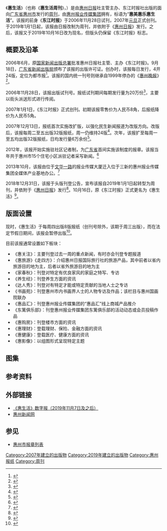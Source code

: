 {{Infobox Newspaper
| name = 惠生活
| image = File:Huishenghuo 20191016.jpg
| image_size = 200px
| caption = 2019年10月16日《惠生活》创刊号（总第4352期）头版
| type = [[周刊|周刊]]
| format = 寬版
| owners = [[惠州报业传媒集团|惠州报业传媒集团]]
| foundation = {{Start date and age|2007|1|1}}（前身创办）<br>{{Start date and age|2019|10|16}}（改为现名）
| language = [[简体中文|简体中文]]
| price = [[人民币|人民币]]1元
| headquarters = {{CHN}}[[广东省|广东省]][[惠州市|惠州市]][[惠城区|惠城区]][[新围路|新围路]]8号报业大厦
| publishing_city = [[惠州市|惠州市]]
| publishing_country = {{CHN}}
| sister newspaper = 《[[惠州日报|惠州日报]]》
| website = {{URL|www.hznews.com}}
| free = {{URL|e.hznews.com/djsb/pc}}（2019年11月7日及之后）
}}

《'''惠生活'''》（也称《'''惠生活周刊'''》，{{国内统一刊号|44-0171}}）是由[[惠州日报|惠州日报]]社主管主办、东江时报社出版的面向[[广东省|广东省]][[惠州市|惠州市]]发行的[[周刊|周刊]]，由[[惠州报业传媒集团|惠州报业传媒集团]]拥有，标语为“'''惠美惠乐惠生活'''”。该报的前身《'''东江时报'''》于2006年11月28日试刊，2007年[[元旦|元旦]]正式创刊。于2019年1月1日起，该报由日报改制为周刊，并依附于《[[惠州日报|惠州日报]]》发行。之后，该报又于2019年10月16日改为现名，但版头仍保留《东江时报》标志。

== 概要及沿革 ==
2006年6月，原[[国家新闻出版总署|国家新闻出版总署]]批准惠州日报社主管、主办《东江时报》。9月18日，[[广东省新闻出版局|广东省新闻出版局]]颁布了该报的出版许可证。创办时，该报每日发行，4开24版，定位为都市报<ref>{{cite book|author=惠州市地方志编委会办公室|editor=林惠群、张世开|url=http://www.gd-info.gov.cn//books/dtree/showbook_fzgm.jsp?paths=15550&stype=v&docid=26&siteid=|title=《惠州年鉴（2007）》|chapter=大事记-11月|date=2007年11月|isbn=978-7-5034-2236-2|publisher=[[中国文史出版社|中国文史出版社]]|pages=46|access-date=2019-04-21|quote=28日……惠州都市报《东江时报》试刊出版。|archive-date=2019-05-11|archive-url=https://web.archive.org/web/20190511145906/http://www.gd-info.gov.cn//books/dtree/showbook_fzgm.jsp?paths=15550&stype=v&docid=26&siteid=}}</ref>。该报的国内统一刊号则继承自1999年停办的《[[惠州晚报|惠州晚报]]》<ref>{{cite book|author=惠州市地方志编纂委员会|editor=杨奕青|url=http://www.gd-info.gov.cn//books/dtree/showbook_fzgm.jsp?paths=16145&stype=v&docid=381&siteid=|title=《惠州市志（四）》|chapter=第五十六编 新闻、出版-第一章 报刊-第一节 报纸-二、新中国报纸|date=2008年3月|isbn=978-7-1010-6006-5|publisher=[[中华书局有限公司|中华书局]]|pages=3999|access-date=2019-04-21|quote=《惠州晚报》……同意编入国内统一刊号（CN44—0171）全国公开发行……|archive-url=https://web.archive.org/web/20190512042258/http://www.gd-info.gov.cn//books/dtree/showbook_fzgm.jsp?paths=16145&stype=v&docid=381&siteid=|archive-date=2019-05-12|dead-url=yes}}</ref>。

2006年11月28日，该报出版试刊号。报纸试刊期间每期发行量为20万份<ref>{{cite book|author=惠州市地方志编委会办公室|editor=林惠群、张世开|url=http://www.gd-info.gov.cn//books/dtree/showbook_fzgm.jsp?paths=15550&stype=v&docid=271&siteid=|title=《惠州年鉴（2007）》|chapter=文化艺术•新闻媒体-惠州日报|date=2007年11月|isbn=978-7-5034-2236-2|publisher=[[中国文史出版社|中国文史出版社]]|pages=302|access-date=2019-04-21|quote=……11月28日《东江时报》试刊，每期发行20万份……|archive-url=https://web.archive.org/web/20190511141209/http://www.gd-info.gov.cn//books/dtree/showbook_fzgm.jsp?paths=15550&stype=v&docid=271&siteid=|archive-date=2019-05-11|dead-url=yes}}</ref>，主要以街头派送形式进行传阅。

2007年1月1日，《东江时报》正式创刊。初期该报零售价为人民币8角，后报纸降价为人民币5角。

2007年12月13日，报纸首次实施改扩版，以强化民生新闻报道为改版方向。改版后，该报每周二至五出版32版报纸，周一仍维持24版<ref>{{cite book|author=惠州市地方志编委会办公室|editor=林惠群、张世开|url=http://www.gd-info.gov.cn//books/dtree/showbook_fzgm.jsp?paths=15541&stype=v&docid=269&siteid=|title=《惠州年鉴（2008）》|chapter=文化艺术•新闻媒体-报业|date=2008年9月|isbn=978-7-1010-6305-9|publisher=[[中华书局有限公司|中华书局]]|pages=292-293|access-date=2019-04-21|quote=……《东江时报》于12月13日开始实施新一轮的改、扩版工作……从原周一至周五每天24个版增加至周二至周五每天32个版……|archive-url=https://web.archive.org/web/20190511211731/http://www.gd-info.gov.cn//books/dtree/showbook_fzgm.jsp?paths=15541&stype=v&docid=269&siteid=|archive-date=2019-05-11|dead-url=yes}}</ref>。次年，该报扩至每周一至五均出版32版报纸，日均发行量6万余份<ref>{{cite book|author=惠州市地方志编委会办公室|editor=林惠群、张世开|url=http://www.gd-info.gov.cn//books/dtree/showbook_fzgm.jsp?paths=15484&stype=v&docid=276&siteid=|title=《惠州年鉴（2009）》|chapter=文化艺术•新闻媒体-报业|date=2009年8月|isbn=978-7-5073-2369-6|publisher=[[中央文献出版社|中央文献出版社]]|pages=304|access-date=2019-04-21|quote=《东江时报》星期一至星期五每天32版……日均有价发行分别为……6万多份。|archive-url=https://web.archive.org/web/20190511194915/http://www.gd-info.gov.cn//books/dtree/showbook_fzgm.jsp?paths=15484&stype=v&docid=276&siteid=|archive-date=2019-05-11|dead-url=yes}}</ref>。

2012年，该报开始实施驻社区记者制，为[[广东省|广东省]]首间实施该制度的报章。该报当年共于惠州市15个住宅小区派驻记者采写新闻。<ref>{{cite book|author=惠州市人民政府地方志办公室|editor=张世开|url=http://www.gd-info.gov.cn//books/dtree/showbook_fzgm.jsp?paths=18319&stype=v&docid=297&siteid=|title=《惠州年鉴（2013）》|chapter=文化艺术•新闻出版-报业传媒|date=2013年11月|isbn=978-7-2180-9095-5|publisher=[[广东人民出版社|广东人民出版社]]|pages=|access-date=2019-04-22|quote=《东江时报》在全省媒体中率先实行驻社区记者制度，在……15个小区派驻社区记者……|archive-url=https://web.archive.org/web/20190511173109/http://www.gd-info.gov.cn//books/dtree/showbook_fzgm.jsp?paths=18319&stype=v&docid=297&siteid=|archive-date=2019-05-11|dead-url=yes}}</ref>

2013年10月，该报由位于[[文华路|文华一路]]的报业传媒大厦迁入位于三新的惠州报业传媒集团全媒体产业基地办公。<ref>{{cite news|title=惠报办公楼变迁见证惠州60年巨变|url=http://e.hznews.com/paper/djsb/20131031/TI09/1/|newspaper=《东江时报》|date=2013-10-31|pages=TI09|access-date=2019-03-06}}{{Dead link}}</ref>

2018年12月31日，该报于头版刊登公告，宣布该报自2019年1月1日起转型为周刊，并依附于《[[惠州日报|惠州日报]]》发行<ref>{{cite news|title=致读者|url=http://e.hznews.com/djsb/pc/content/201812/31/content_168538.html|date=2018-12-31|newspaper=《东江时报》|pages=A01|access-date=2019-01-01|archive-date=2020-11-04|archive-url=https://web.archive.org/web/20201104030918/http://e.hznews.com/djsb/pc/content/201812/31/content_168538.html}}</ref>。10月16日，原《东江时报》正式更名为《惠生活》<ref>{{cite news|author=卢振侠|title=美好生活，我们一起创造！|url=http://e.hznews.com/djsb/pc/content/201910/16/content_914356.html|date=2019-10-16|newspaper=《惠生活》|pages=01|access-date=2019-10-17|archive-url=https://web.archive.org/web/20191017021235/http://e.hznews.com/djsb/pc/content/201910/16/content_914356.html|archive-date=2019-10-17|dead-url=yes}}</ref>。

== 版面设置 ==
现时，《惠生活》于每周四出版8版报纸（创刊号除外，该期于周三出版），而在法定节假日期间，该报会暂停出版<ref>{{cite news|title=休刊启事|url=http://e.hznews.com/djsb/pc/content/201901/31/content_168664.html|newspaper=《东江时报》|date=2019-01-31|pages=A01|access-date=2019-03-06|archive-date=2020-11-04|archive-url=https://web.archive.org/web/20201104043643/http://e.hznews.com/djsb/pc/content/201901/31/content_168664.html}}</ref>。

目前该报通常设置如下板块：
* 《惠关注》：主要刊登过去一周的重点新闻，有时亦会刊登专题报道
* 《惠旅游》《走四方》：介绍惠州日报国际旅行社的旅游产品，其中前者以省内旅游目的地为主，后者以省外旅游目的地为主
* 《家春秋》：刊登对特定有优良家风的家庭之特写、专访
* 《养生经》：刊登养生方面的资讯
* 《达人秀》：刊登对有特定才能或特定贡献的当地人士之专访
* 《书画苑》：刊登惠州市内书画界人士的人物专访及作品；该栏目与惠州国画院联办
* 《惠品汇》：刊登惠州报业传媒集团的“惠品汇”线上商城产品推介
* 《东篱俱乐部》：刊登惠州报业传媒集团东篱俱乐部的活动动态或会员投稿作品
* 《惠购房》：刊登楼市方面的资讯
* 《惠理财》：登载理财、保险、金融方面的资讯
* 《惠健康》：登载医疗、健康方面的资讯
* 《惠影像》：以组图形式呈现特定主题

== 图集 ==
{{Gallery
|File:Dongjiangtimes2006.JPG|原《东江时报》试刊号，报头为白底红字设计。
|File:Dongjiangtimes2007.JPG|原《东江时报》创刊号，报头为黄底红字设计（“时”字为红底白字设计），沿用至2009年6月30日。
}}

== 参考资料 ==
{{Reflist|2}}

== 外部链接 ==
* [http://e.hznews.com/djsb/pc/ 《惠生活》数字报（2019年11月7日及之后）] {{Wayback|url=http://e.hznews.com/djsb/pc/ |date=20200808171008 }}
* [http://www.hznews.com/ 惠州新闻网] {{Wayback|url=http://www.hznews.com/ |date=20080805024059 }}

== 参见 ==
* [[惠州市报章列表|惠州市报章列表]]

[[Category:2007年建立的出版物|Category:2007年建立的出版物]]
[[Category:2019年建立的出版物|Category:2019年建立的出版物]]
[[Category:惠州报纸|Category:惠州报纸]]
[[Category:周刊|Category:周刊]]